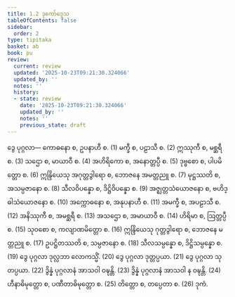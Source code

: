 ```yaml
---
title: 1.2 ဒုကော်ဒ္ဒေသ
tableOfContents: false
sidebar:
  order: 2
type: tipitaka
basket: ab
book: pu
review:
  current: review
  updated: '2025-10-23T09:21:30.324066'
  updated_by: ''
  notes: ''
  history:
  - state: review
    date: '2025-10-23T09:21:30.324066'
    updated_by: ''
    notes: ''
    previous_state: draft
---
```



<ReviewStatus review={frontmatter.review} showDetails={true} />

<HypothesisAnnotation frontmatter={frontmatter} />

<DynamicBreadcrumb />

<Division number="8" book="pu" e="ch" v="31" p="104">

<Paragraph number="64" book="pu">
<Emphasis>ဒွေ ပုဂ္ဂလာ—</Emphasis>
</Paragraph>

<Paragraph number="65" book="pu">
ကောဓနော စ, ဥပနာဟီ စ. (1)
</Paragraph>

<Paragraph number="66" book="pu">
မက္ခီ စ, ပဠာသီ စ. (2)
</Paragraph>

<Paragraph number="67" book="pu">
ဣဿုကီ စ, မစ္ဆရီ စ. (3)
</Paragraph>

<Paragraph number="68" book="pu">
သဌော စ, မာယာဝီ စ. (4)
</Paragraph>

<Paragraph number="69" book="pu">
အဟိရိကော စ, အနောတ္တပ္ပီ စ. (5)
</Paragraph>

<Paragraph number="70" book="pu">
ဒုဗ္ဗစော စ, ပါပမိတ္တော စ. (6)
</Paragraph>

<Paragraph number="71" book="pu">
ဣန္ဒြိယေသု အဂုတ္တဒွါရော စ, ဘောဇနေ အမတ္တညူ စ. (7)
</Paragraph>

<Paragraph number="72" book="pu">
မုဋ္ဌဿတိ စ, အသမ္ပဇာနော စ. (8)
</Paragraph>

<Paragraph number="73" book="pu">
သီလဝိပန္နော စ, ဒိဋ္ဌိဝိပန္နော စ. (9)
</Paragraph>

<Paragraph number="74" book="pu">
အဇ္ဈတ္တသံယောဇနော စ, ဗဟိဒ္ဓါသံယောဇနော စ. (10)
</Paragraph>

<Paragraph number="75" book="pu">
အက္ကောဓနော စ, အနုပနာဟီ စ. (11)
</Paragraph>

<Paragraph number="76" book="pu">
အမက္ခီ စ, အပဠာသီ စ. (12)
</Paragraph>

<Paragraph number="77" book="pu">
အနိဿုကီ စ, အမစ္ဆရီ စ. (13)
</Paragraph>

<Paragraph number="78" book="pu">
အသဌော စ, အမာယာဝီ စ. (14)
</Paragraph>

<Paragraph number="79" book="pu">
ဟိရိမာ စ, ဩတ္တပ္ပီ စ. (15)
</Paragraph>

<Paragraph number="80" book="pu">
သုဝစော စ, ကလျာဏမိတ္တော စ. (16)
</Paragraph>

<Paragraph number="81" book="pu">
ဣန္ဒြိယေသု ဂုတ္တဒွါရော စ, ဘောဇနေ မတ္တညူ စ. (17)
</Paragraph>

<Paragraph number="82" book="pu">
ဥပဋ္ဌိတဿတိ စ, သမ္ပဇာနော စ. (18)
</Paragraph>

<Paragraph number="83" book="pu">
သီလသမ္ပန္နော စ, ဒိဋ္ဌိသမ္ပန္နော စ. (19)
</Paragraph>

<Paragraph number="84" book="pu">
ဒွေ ပုဂ္ဂလာ ဒုလ္လဘာ လောကသ္မိံ. (20)
</Paragraph>

<Paragraph number="85" book="pu">
ဒွေ ပုဂ္ဂလာ ဒုတ္တပ္ပယာ. (21)
</Paragraph>

<Paragraph number="86" book="pu">
ဒွေ ပုဂ္ဂလာ သုတပ္ပယာ. (22)
</Paragraph>

<Paragraph number="87" book="pu">
ဒွိန္နံ ပုဂ္ဂလာနံ အာသဝါ ဝဍ္ဎန္တိ. (23)
</Paragraph>

<Paragraph number="88" book="pu">
ဒွိန္နံ ပုဂ္ဂလာနံ အာသဝါ န ဝဍ္ဎန္တိ. (24)
</Paragraph>

<Paragraph number="89" book="pu">
ဟီနာဓိမုတ္တော စ, ပဏီတာဓိမုတ္တော စ. (25)
</Paragraph>

<Paragraph number="90" book="pu">
တိတ္တော စ, တပ္ပေတာ စ. (26)

</Paragraph>
</Division>

<Paragraph number="91" type="center" book="pu">
ဒုကံ.
</Paragraph>